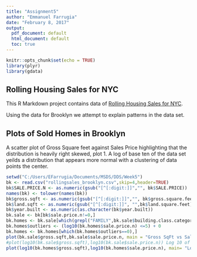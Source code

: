 ---
title: "Assignment5"
author: "Emmanuel Farrugia"
date: "February 8, 2017"
output:
  pdf_document: default
  html_document: default
  toc: true
---

```{r setup, include=FALSE}
knitr::opts_chunk$set(echo = TRUE)
library(plyr)
library(gdata)

```

## Rolling Housing Sales for NYC

This R Markdown project contains data of [Rolling Housing Sales for NYC](http://www1.nyc.gov/home/search/index.page?search-terms=Rolling+sales+update).

Using the data for Brooklyn we attempt to explain patterns in the data set.

## Plots of Sold Homes in Brooklyn

A scatter plot of Gross Square feet against Sales Price highlighting that the distribution is heavily right skewed, plot 1. A log of base ten of the data set yeilds a distribution that appears more normal with a clustering of data points the center.

```{r bk, echo=FALSE}
setwd("C:/Users/EFarrugia/Documents/MSDS/DDS/Week5")
bk <- read.csv("rollingsales_brooklyn.csv",skip=4,header=TRUE)
bk$SALE.PRICE.N <- as.numeric(gsub("[^[:digit:]]","", bk$SALE.PRICE))
names(bk) <- tolower(names(bk))
bk$gross.sqft <- as.numeric(gsub("[^[:digit:]]","", bk$gross.square.feet))
bk$land.sqft <- as.numeric(gsub("[^[:digit:]]", "",bk$land.square.feet))
bk$year.built <- as.numeric(as.character(bk$year.built))
bk.sale <- bk[bk$sale.price.n!=0,]
bk.homes <- bk.sale[which(grepl("FAMILY",bk.sale$building.class.category)),]
bk.homes$outliers <- (log10(bk.homes$sale.price.n) <=5) + 0
bk.homes <- bk.homes[which(bk.homes$outliers==0),]
plot(bk.sale$gross.sqft,bk.sale$sale.price.n, main = "Gross SqFt vs Sale Price", xlab = "Gross SqFt", ylab = "Sale Price")
#plot(log10(bk.sale$gross.sqft),log10(bk.sale$sale.price.n)) Log 10 of gross sqft and sale price
plot(log10(bk.homes$gross.sqft),log10(bk.homes$sale.price.n), main= "Log Plot of Gross Sqft and Sale Price", xlab = "Gross Sqft", ylab = "Sale Price")
```

